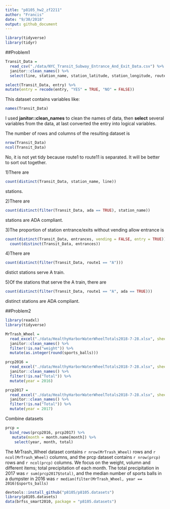 ```yaml
---
title: "p8105_hw2_zf2211"
author: "Francis"
date: "9/30/2018"
output: github_document
---
```


```r
library(tidyverse)
library(tidyr)
```

##Problem1
```r
Transit_Data = 
  read_csv("./data/NYC_Transit_Subway_Entrance_And_Exit_Data.csv") %>% 
  janitor::clean_names() %>% 
  select(line, station_name, station_latitude, station_longitude, route1:route11, entry, vending, entrance_type, ada)
```

```r
select(Transit_Data, entry) %>% 
mutate(entry = recode(entry, "YES" = TRUE, "NO" = FALSE))
```
This dataset contains variables like: 
```r
names(Transit_Data)
```


I used __janitor::clean_names__ to clean the names of data, then __select__ several variables from the data, at last converted the entry into logical variables.

The number of rows and columns of the resulting dataset is 
```r
nrow(Transit_Data)
ncol(Transit_Data)
```

No, it is not yet tidy because route1 to route11 is separated. It will be better to 
sort out together.

1)There are 
```r
count(distinct(Transit_Data, station_name, line))
```
stations.

2)There are 
```r
count(distinct(filter(Transit_Data, ada == TRUE), station_name))
```
stations are ADA compliant.

3)The proportion of station entrance/exits without vending allow entrance is 
```r
count(distinct(Transit_Data, entrances, vending = FALSE, entry = TRUE)) /
  count(distinct(Transit_Data, entrances))
```

4)There are 
```r
count(distinct(filter(Transit_Data, route1 == "A")))
```
distict stations serve A train.

5)Of the stations that serve the A train, there are
```r
count(distinct(filter(Transit_Data, route1 == "A", ada == TRUE)))
```
distinct stations are ADA compliant.

##Problem2
```r
library(readxl)
library(tidyverse)
```

```r
MrTrash_Wheel = 
  read_excel("./data/HealthyHarborWaterWheelTotals2018-7-28.xlsx", sheet = 1, range = "A2:N338") %>% 
  janitor::clean_names() %>% 
  filter(!is.na("weight")) %>% 
  mutate(as.integer(round(sports_balls)))
```

```r
prcp2016 = 
  read_excel("./data/HealthyHarborWaterWheelTotals2018-7-28.xlsx", sheet = 5, range = "A2:B14") %>% 
  janitor::clean_names() %>%
  filter(!is.na("Total")) %>% 
  mutate(year = 2016)
```

```r
prcp2017 = 
  read_excel("./data/HealthyHarborWaterWheelTotals2018-7-28.xlsx", sheet = 4, range = "A2:B14") %>% 
  janitor::clean_names() %>%
  filter(!is.na("Total")) %>% 
  mutate(year = 2017)
```

Combine datasets
```r
prcp = 
  bind_rows(prcp2016, prcp2017) %>%
   mutate(month = month.name[month]) %>% 
    select(year, month, total)
```


The MrTrash_Wheel dataset contains `r nrow(MrTrash_Wheel)` rows and `r ncol(MrTrash_Wheel)` columns, and the prcp dataset contains `r nrow(prcp)` rows and `r ncol(prcp)` columns. We focus on the weight, volumn and different items; total precipitation of each month. The total precipitation in 2017 was `r sum(prcp2017$total)`, and the median number of sports balls in a dumpster in 2016 was `r median(filter(MrTrash_Wheel, year == 2016)$sports_balls)`


```r
devtools::install_github("p8105/p8105.datasets")
library(p8105.datasets)
data(brfss_smart2010, package = "p8105.datasets")
```

